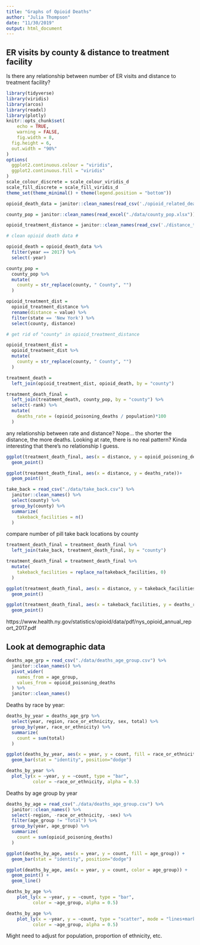 ```yaml
---
title: "Graphs of Opioid Deaths"
author: "Julia Thompson"
date: "11/30/2019"
output: html_document
---
```


## ER visits by county & distance to treatment facility

Is there any relationship between number of ER visits and distance to treatment facility?

```r
library(tidyverse)
library(viridis)
library(arcos)
library(readxl)
library(plotly)
knitr::opts_chunk$set(
	echo = TRUE,
	warning = FALSE,
	fig.width = 8, 
  fig.height = 6,
  out.width = "90%"
)
options(
  ggplot2.continuous.colour = "viridis",
  ggplot2.continuous.fill = "viridis"
)
scale_colour_discrete = scale_colour_viridis_d
scale_fill_discrete = scale_fill_viridis_d
theme_set(theme_minimal() + theme(legend.position = "bottom"))
```

```r
opioid_death_data = janitor::clean_names(read_csv('./opioid_related_deaths.csv'))

county_pop = janitor::clean_names(read_excel("./data/county_pop.xlsx"))

opioid_treatment_distance = janitor::clean_names(read_csv('./distance_to_treatment.csv'))
```

```r
# clean opioid death data #

opioid_death = opioid_death_data %>% 
  filter(year == 2017) %>% 
  select(-year)

county_pop = 
  county_pop %>% 
  mutate(
    county = str_replace(county, " County", "")
  )

opioid_treatment_dist = 
  opioid_treatment_distance %>% 
  rename(distance = value) %>% 
  filter(state == 'New York') %>%
  select(county, distance)

# get rid of "county" in opioid_treatment_distance

opioid_treatment_dist = 
  opioid_treatment_dist %>% 
  mutate(
    county = str_replace(county, " County", "")
  )

treatment_death = 
  left_join(opioid_treatment_dist, opioid_death, by = "county")

treatment_death_final = 
  left_join(treatment_death, county_pop, by = "county") %>% 
  select(-rank) %>% 
  mutate(
    deaths_rate = (opioid_poisoning_deaths / population)*100
  )
```

any relationship between rate and distance? Nope... the shorter the distance, the more deaths. Looking at rate, there is no real pattern? Kinda interesting that there's no relationship I guess.

```r
ggplot(treatment_death_final, aes(x = distance, y = opioid_poisoning_deaths))+
  geom_point()

ggplot(treatment_death_final, aes(x = distance, y = deaths_rate))+
  geom_point()
```

```r
take_back = read_csv("./data/take_back.csv") %>% 
  janitor::clean_names() %>% 
  select(county) %>% 
  group_by(county) %>% 
  summarize(
    takeback_facilities = n()
  )
```

compare number of pill take back locations by county

```r
treatment_death_final = treatment_death_final %>% 
  left_join(take_back, treatment_death_final, by = "county")

treatment_death_final = treatment_death_final %>% 
  mutate(
    takeback_facilities = replace_na(takeback_facilities, 0)
  )
```

```r
ggplot(treatment_death_final, aes(x = distance, y = takeback_facilities))+
  geom_point()

ggplot(treatment_death_final, aes(x = takeback_facilities, y = deaths_rate))+
  geom_point()
```

https://www.health.ny.gov/statistics/opioid/data/pdf/nys_opioid_annual_report_2017.pdf

## Look at demographic data

```r
deaths_age_grp = read_csv("./data/deaths_age_group.csv") %>% 
  janitor::clean_names() %>% 
  pivot_wider(
    names_from = age_group,
    values_from = opioid_poisoning_deaths
  ) %>% 
  janitor::clean_names()
```

Deaths by race by year:

```r
deaths_by_year = deaths_age_grp %>% 
  select(year, region, race_or_ethnicity, sex, total) %>% 
  group_by(year, race_or_ethnicity) %>% 
  summarize(
    count = sum(total)
  )

ggplot(deaths_by_year, aes(x = year, y = count, fill = race_or_ethnicity)) +
  geom_bar(stat = "identity", position="dodge")
```

```r
deaths_by_year %>% 
  plot_ly(x = ~year, y = ~count, type = "bar",
          color = ~race_or_ethnicity, alpha = 0.5)
```

Deaths by age group by year

```r
deaths_by_age = read_csv("./data/deaths_age_group.csv") %>% 
  janitor::clean_names() %>% 
  select(-region, -race_or_ethnicity, -sex) %>% 
  filter(age_group != "Total") %>% 
  group_by(year, age_group) %>% 
  summarize(
    count = sum(opioid_poisoning_deaths)
  )

ggplot(deaths_by_age, aes(x = year, y = count, fill = age_group)) +
  geom_bar(stat = "identity", position="dodge")

ggplot(deaths_by_age, aes(x = year, y = count, color = age_group)) +
  geom_point() +
  geom_line()

```

```r
deaths_by_age %>% 
    plot_ly(x = ~year, y = ~count, type = "bar",
          color = ~age_group, alpha = 0.5)

deaths_by_age %>% 
    plot_ly(x = ~year, y = ~count, type = "scatter", mode = "lines+markers",
          color = ~age_group, alpha = 0.5)
```


Might need to adjust for population, proportion of ethnicity, etc.

